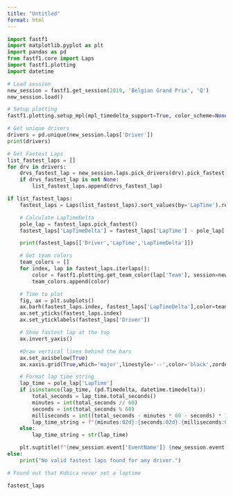 ```yaml
---
title: "Untitled"
format: html
---
```



```python
import fastf1
import matplotlib.pyplot as plt
import pandas as pd
from fastf1.core import Laps
import fastf1.plotting
import datetime

# Load session
new_session = fastf1.get_session(2019, 'Belgian Grand Prix', 'Q')
new_session.load()

# Setup plotting
fastf1.plotting.setup_mpl(mpl_timedelta_support=True, color_scheme=None)

# Get unique drivers
drivers = pd.unique(new_session.laps['Driver'])
print(drivers)

# Get Fastest Laps
list_fastest_laps = []
for drv in drivers:
    drvs_fastest_lap = new_session.laps.pick_drivers(drv).pick_fastest()
    if drvs_fastest_lap is not None:
        list_fastest_laps.append(drvs_fastest_lap)

if list_fastest_laps:
    fastest_laps = Laps(list_fastest_laps).sort_values(by='LapTime').reset_index(drop=True)

    # Calculate LapTimeDelta
    pole_lap = fastest_laps.pick_fastest()
    fastest_laps['LapTimeDelta'] = fastest_laps['LapTime'] - pole_lap['LapTime']

    print(fastest_laps[['Driver','LapTime','LapTimeDelta']])

    # Get team colors
    team_colors = []
    for index, lap in fastest_laps.iterlaps():
        color = fastf1.plotting.get_team_color(lap['Team'], session=new_session)
        team_colors.append(color)

    # Time to plot
    fig, ax = plt.subplots()
    ax.barh(fastest_laps.index, fastest_laps['LapTimeDelta'],color=team_colors,edgecolor='grey')
    ax.set_yticks(fastest_laps.index)
    ax.set_yticklabels(fastest_laps['Driver'])

    # Show fastest lap at the top
    ax.invert_yaxis()

    #Draw vertical lines behind the bars
    ax.set_axisbelow(True)
    ax.xaxis.grid(True,which='major',linestyle='--',color='black',zorder=-1000)

    # Format lap time string
    lap_time = pole_lap['LapTime']
    if isinstance(lap_time, (pd.Timedelta, datetime.timedelta)):
        total_seconds = lap_time.total_seconds()
        minutes = int(total_seconds // 60)
        seconds = int(total_seconds % 60)
        milliseconds = int((total_seconds - minutes * 60 - seconds) * 1000)
        lap_time_string = f"{minutes:02d}:{seconds:02d}.{milliseconds:03d}"
    else:
        lap_time_string = str(lap_time)

    plt.suptitle(f"{new_session.event['EventName']} {new_session.event.year} Qualifying \nPole Sitter: {lap_time_string} ({pole_lap['Driver']})")
else:
    print("No valid fastest laps found for any driver.")

# Found out that Kubica never set a laptime
```


```python
fastest_laps
```